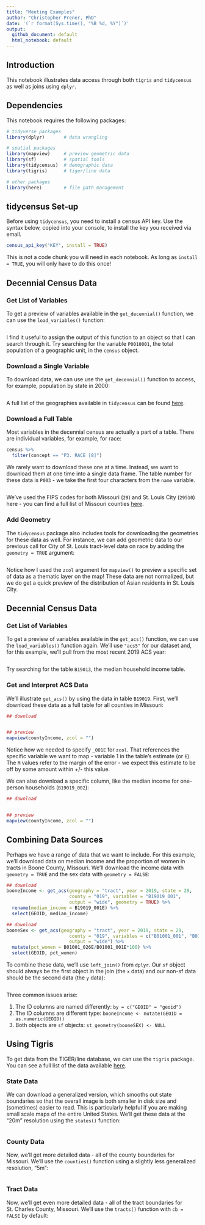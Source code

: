 ```yaml
---
title: "Meeting Examples"
author: "Christopher Prener, PhD"
date: '(`r format(Sys.time(), "%B %d, %Y")`)'
output: 
  github_document: default
  html_notebook: default 
---
```


## Introduction
This notebook illustrates data access through both `tigris` and `tidycensus` as well as joins using `dplyr`.

## Dependencies
This notebook requires the following packages:

```r
# tidyverse packages
library(dplyr)       # data wrangling

# spatial packages
library(mapview)     # preview geometric data
library(sf)          # spatial tools
library(tidycensus)  # demographic data
library(tigris)      # tiger/line data

# other packages
library(here)        # file path management
```

## tidycensus Set-up
Before using `tidycensus`, you need to install a census API key. Use the syntax below, copied into your console, to install the key you received via email.

```r
census_api_key("KEY", install = TRUE)
```

This is not a code chunk you will need in each notebook. As long as `install = TRUE`, you will only have to do this once!

## Decennial Census Data
### Get List of Variables
To get a preview of variables available in the `get_decennial()` function, we can use the `load_variables()` function:

```r

```

I find it useful to assign the output of this function to an object so that I can search through it. Try searching for the variable `P0010001`, the total population of a geographic unit, in the `census` object.

### Download a Single Variable
To download data, we can use use the `get_decennial()` function to access, for example, population by state in 2000:

```r

```

A full list of the geographies available in `tidycensus` can be found [here](https://walker-data.com/tidycensus/articles/basic-usage.html#geography-in-tidycensus-1).

### Download a Full Table
Most variables in the decennial census are actually a part of a table. There are individual variables, for example, for race:

```r
census %>%
  filter(concept == "P3. RACE [8]")
```

We rarely want to download these one at a time. Instead, we want to download them at one time into a single data frame. The table number for these data is `P003` - we take the first four characters from the `name` variable.

```r

```

We've used the FIPS codes for both Missouri (`29`) and St. Louis City (`29510`) here - you can find a full list of Missouri counties [here](https://www.msdis.missouri.edu/resources/fips.html).

### Add Geometry
The `tidycensus` package also includes tools for downloading the geometries for these data as well. For instance, we can add geometric data to our previous call for City of St. Louis tract-level data on race by adding the `geometry = TRUE` argument:

```r

```

Notice how I used the `zcol` argument for `mapview()` to preview a specific set of data as a thematic layer on the map! These data are not normalized, but we do get a quick preview of the distribution of Asian residents in St. Louis City.

## Decennial Census Data
### Get List of Variables
To get a preview of variables available in the `get_acs()` function, we can use the `load_variables()` function again. We'll use `"acs5"` for our dataset and, for this example, we'll pull from the most recent 2019 ACS year:

```r

```

Try searching for the table `B19013`, the median household income table.

### Get and Interpret ACS Data
We'll illustrate `get_acs()` by using the data in table `B19019`. First, we'll download these data as a full table for all counties in Missouri:

```r
## download


## preview
mapview(countyIncome, zcol = "")
```

Notice how we needed to specify `_001E` for `zcol`. That references the specific variable we want to map - variable 1 in the table's estimate (or `E`). The `M` values refer to the margin of the error - we expect this estimate to be off by some amount within +/- this value.

We can also download a specific column, like the median income for one-person households (`B19019_002`):

```r
## download


## preview
mapview(countyIncome, zcol = "")
```

## Combining Data Sources
Perhaps we have a range of data that we want to include. For this example, we'll download data on median income and the proportion of women in tracts in Boone County, Missouri. We'll download the income data with `geometry = TRUE` and the sex data with `geometry = FALSE`:

```r
## download
booneIncome <- get_acs(geography = "tract", year = 2019, state = 29,
                       county = "019", variables = "B19019_001", 
                       output = "wide", geometry = TRUE) %>%
  rename(median_income = B19019_001E) %>%
  select(GEOID, median_income)

## download
booneSex <- get_acs(geography = "tract", year = 2019, state = 29,
                       county = "019", variables = c("B01001_001", "B01001_026"),
                       output = "wide") %>%
  mutate(pct_women = B01001_026E/B01001_001E*100) %>%
  select(GEOID, pct_women)
```

To combine these data, we'll use `left_join()` from `dplyr`. Our `sf` object should always be the first object in the join (the `x` data) and our non-sf data should be the second data (the `y` data):

```r

```

Three common issues arise:

  1. The ID columns are named differently: `by = c("GEOID" = "geoid")`
  2. The ID columns are different type: `booneIncome <- mutate(GEOID = as.numeric(GEOID))`
  3. Both objects are `sf` objects: `st_geometry(booneSEX) <- NULL`

## Using Tigris
To get data from the TIGER/line database, we can use the `tigris` package. You can see a full list of the data available [here](https://cran.r-project.org/web/packages/tigris/tigris.pdf).

### State Data
We can download a generalized version, which smooths out state boundaries so that the overall image is both smaller in disk size and (sometimes) easier to read. This is particularly helpful if you are making small scale maps of the entire United States. We'll get these data at the "20m" resolution using the `states()` function: 

```r

```

### County Data
Now, we'll get more detailed data - all of the county boundaries for Missouri. We'll use the `counties()` function using a slightly less generalized resolution, "5m":

```r

```

### Tract Data
Now, we'll get even more detailed data - all of the tract boundaries for St. Charles County, Missouri. We'll use the `tracts()` function with `cb = FALSE` by default:

```r

```
